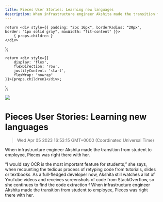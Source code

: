 ```yaml
---
title: Pieces User Stories: Learning new languages
description: When infrastructure engineer Akshita made the transition from student to employee, Pieces was right there with her.
---
```


    return <div style={{ padding: "2px 16px", borderRadius: "20px", border: "1px solid gray", maxWidth: "fit-content" }}>
        { props.children }
    </div>
};

    return <div style={{
        display: 'flex',
        flexDirection: 'row',
        justifyContent: 'start',
        flexWrap: "nowrap"
    }}>{props.children}</div>;

};

<link rel="canonical" href="https://code.pieces.app/blog/pieces-user-stories-learning-new-languages" />

![](https://uploads-ssl.webflow.com/6143afec68f555387049efb3/62f2b427523cfad6cb79966f_learning-languages.jpg)
# Pieces User Stories: Learning new languages
> Wed Apr 05 2023 16:53:15 GMT+0000 (Coordinated Universal Time)
<p>When infrastructure engineer Akshita made the transition from student to employee, Pieces was right there with her.<p>“I would say OCR is the most important feature for students,” she says, when recounting the tedious process of retyping code from tutorials, slides or textbooks. As a full-fledged developer now, Akshita still watches a lot of YouTube videos and receives screenshots of code from StackOverflow, so she continues to find the code extraction f
When infrastructure engineer Akshita made the transition from student to employee, Pieces was right there with her.
